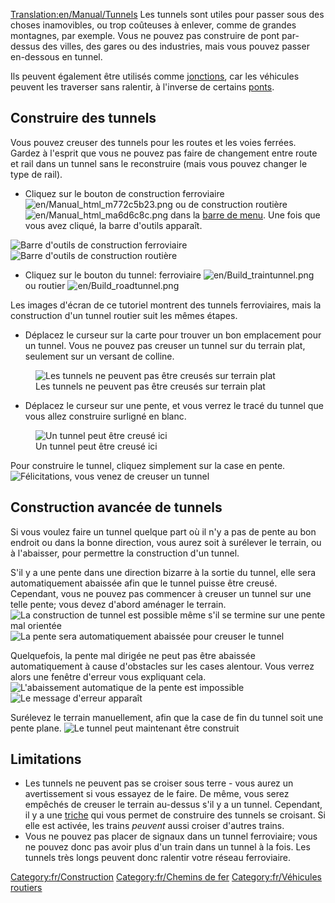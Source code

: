 [[Translation:en/Manual/Tunnels]]
{{fr/Tutoriel}}
Les tunnels sont utiles pour passer sous des choses inamovibles, ou trop coûteuses à enlever, comme de grandes montagnes, par exemple. Vous ne pouvez pas construire de pont par-dessus des villes, des gares ou des industries, mais vous pouvez passer en-dessous en tunnel.

Ils peuvent également être utilisés comme [[fr/Community/Junctionary/Main Page|jonctions]], car les véhicules peuvent les traverser sans ralentir, à l'inverse de certains [[fr/Manual/Ponts|ponts]].

==Construire des tunnels==
Vous pouvez creuser des tunnels pour les routes et les voies ferrées. Gardez à l'esprit que vous ne pouvez pas faire de changement entre route et rail dans un tunnel sans le reconstruire (mais vous pouvez changer le type de rail).
*Cliquez sur le bouton de construction ferroviaire [[File:en/Manual html m772c5b23.png]] ou de construction routière [[File:en/Manual html ma6d6c8c.png]] dans la [[fr/Manual/Interface#La barre de menu|barre de menu]]. Une fois que vous avez cliqué, la barre d'outils apparaît.
[[File:en/Railroad Construction.png|none|frame|Barre d'outils de construction ferroviaire]]
[[File:en/Road constructionnew.png|none|frame|Barre d'outils de construction routière]]

*Cliquez sur le bouton du tunnel: ferroviaire [[File:en/Build traintunnel.png]] ou routier [[File:en/Build roadtunnel.png]]

Les images d'écran de ce tutoriel montrent des tunnels ferroviaires, mais la construction d'un tunnel routier suit les mêmes étapes.

*Déplacez le curseur sur la carte pour trouver un bon emplacement pour un tunnel. Vous ne pouvez pas creuser un tunnel sur du terrain plat, seulement sur un versant de colline.
[[File:en/Tunnel try.png|none|frame|Les tunnels ne peuvent pas être creusés sur terrain plat]]

*Déplacez le curseur sur une pente, et vous verrez le tracé du tunnel que vous allez construire surligné en blanc.
[[File:en/Tunnel prepare first.png|none|frame|Un tunnel peut être creusé ici]]

Pour construire le tunnel, cliquez simplement sur la case en pente.
[[File:en/Tunnel built first.png|none|frame|Félicitations, vous venez de creuser un tunnel]]

==Construction avancée de tunnels==
Si vous voulez faire un tunnel quelque part où il n'y a pas de pente au bon endroit ou dans la bonne direction, vous aurez soit à surélever le terrain, ou à l'abaisser, pour permettre la construction d'un tunnel.

S'il y a une pente dans une direction bizarre à la sortie du tunnel, elle sera automatiquement abaissée afin que le tunnel puisse être creusé. Cependant, vous ne pouvez pas commencer à creuser un tunnel sur une telle pente; vous devez d'abord aménager le terrain.
[[File:en/Tunnel prepare second.png|none|frame|La construction de tunnel est possible même s'il se termine sur une pente mal orientée]]
[[File:en/Tunnel built second.png|none|frame|La pente sera automatiquement abaissée pour creuser le tunnel]]

Quelquefois, la pente mal dirigée ne peut pas être abaissée automatiquement à cause d'obstacles sur les cases alentour. Vous verrez alors une fenêtre d'erreur vous expliquant cela.
[[File:en/Tunnel terraform third.png|none|frame|L'abaissement automatique de la pente est impossible]]
[[File:en/Tunnel error third.png|none|frame|Le message d'erreur apparaît]]

Surélevez le terrain manuellement, afin que la case de fin du tunnel soit une pente plane.
[[File:en/Tunnel prepare third.png|none|frame|Le tunnel peut maintenant être construit]]

==Limitations==
* Les tunnels ne peuvent pas se croiser sous terre - vous aurez un avertissement si vous essayez de le faire. De même, vous serez empêchés de creuser le terrain au-dessus s'il y a un tunnel. Cependant, il y a une [[fr/Archive/Manual/Croisement de tunnels|triche]] qui vous permet de construire des tunnels se croisant. Si elle est activée, les trains ''peuvent'' aussi croiser d'autres trains.
* Vous ne pouvez pas placer de signaux dans un tunnel ferroviaire; vous ne pouvez donc pas avoir plus d'un train dans un tunnel à la fois. Les tunnels très longs peuvent donc ralentir votre réseau ferroviaire.

[[Category:fr/Construction]]
[[Category:fr/Chemins de fer]]
[[Category:fr/Véhicules routiers]]